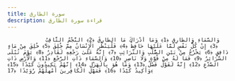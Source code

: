 ```yaml
---
title: سورة الطارق
description: قراءة سورة الطارق
---
```


                وَالسَّمَاءِ وَالطَّارِقِ ﴿1﴾ وَمَا أَدْرَاكَ مَا الطَّارِقُ ﴿2﴾ النَّجْمُ الثَّاقِبُ ﴿3﴾ إِنْ كُلُّ نَفْسٍ لَمَّا عَلَيْهَا حَافِظٌ ﴿4﴾ فَلْيَنْظُرِ الْإِنْسَانُ مِمَّ خُلِقَ ﴿5﴾ خُلِقَ مِنْ مَاءٍ دَافِقٍ ﴿6﴾ يَخْرُجُ مِنْ بَيْنِ الصُّلْبِ وَالتَّرَائِبِ ﴿7﴾ إِنَّهُ عَلَىٰ رَجْعِهِ لَقَادِرٌ ﴿8﴾ يَوْمَ تُبْلَى السَّرَائِرُ ﴿9﴾ فَمَا لَهُ مِنْ قُوَّةٍ وَلَا نَاصِرٍ ﴿10﴾ وَالسَّمَاءِ ذَاتِ الرَّجْعِ ﴿11﴾ وَالْأَرْضِ ذَاتِ الصَّدْعِ ﴿12﴾ إِنَّهُ لَقَوْلٌ فَصْلٌ ﴿13﴾ وَمَا هُوَ بِالْهَزْلِ ﴿14﴾ إِنَّهُمْ يَكِيدُونَ كَيْدًا ﴿15﴾ وَأَكِيدُ كَيْدًا ﴿16﴾ فَمَهِّلِ الْكَافِرِينَ أَمْهِلْهُمْ رُوَيْدًا ﴿17﴾
